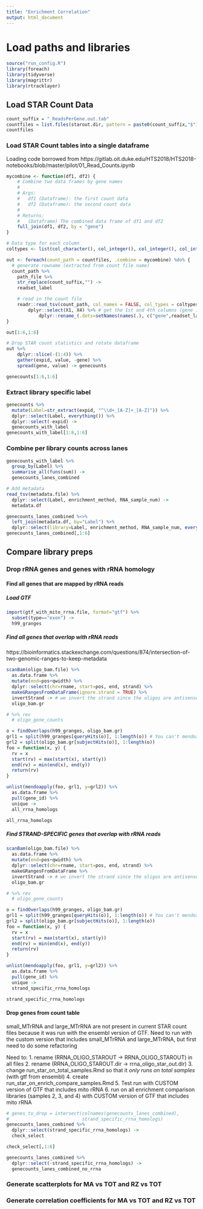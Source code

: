 ```yaml
---
title: "Enrichment Correlation"
output: html_document
---
```


# Load paths and libraries
```r
source("run_config.R")
library(foreach)
library(tidyverse)
library(magrittr)
library(rtracklayer)
```

## Load STAR Count Data
```r
count_suffix = "_ReadsPerGene.out.tab"
countfiles = list.files(starout.dir, pattern = paste0(count_suffix,"$"), full.names = TRUE)
countfiles
```

### Load STAR Count tables into a single dataframe
Loading code borrowed from https://gitlab.oit.duke.edu/HTS2018/HTS2018-notebooks/blob/master/pilot/01_Read_Counts.ipynb
```r
mycombine <- function(df1, df2) {
    # Combine two data frames by gene names
    #
    # Args:
    #   df1 (Dataframe): the first count data
    #   df2 (Dataframe): the second count data
    #
    # Returns:
    #   (Dataframe) The combined data frame of df1 and df2
    full_join(df1, df2, by = "gene")
}

# Data type for each column
coltypes <- list(col_character(), col_integer(), col_integer(), col_integer())

out <- foreach(count_path = countfiles, .combine = mycombine) %do% {
  # generate rowname (extracted from count file name)
  count_path %>%
    path_file %>%
    str_replace(count_suffix,"") ->
    readset_label 

    # read in the count file
    readr::read_tsv(count_path, col_names = FALSE, col_types = coltypes) %>%
        dplyr::select(X1, X4) %>% # get the 1st and 4th columns (gene ids and second strand read counts)
            dplyr::rename_(.dots=setNames(names(.), c("gene",readset_label)))
}

out[1:6,1:6]

# Drop STAR count statistics and rotate dataframe
out %>%
    dplyr::slice(-(1:4)) %>%
    gather(expid, value, -gene) %>% 
    spread(gene, value) -> genecounts

genecounts[1:6,1:6]
```

### Extract library specific label
```r
genecounts %>%
  mutate(Label=str_extract(expid, "^\\d+_[A-Z]+_[A-Z]")) %>%
  dplyr::select(Label, everything()) %>%
  dplyr::select(-expid) ->
  genecounts_with_label
genecounts_with_label[1:8,1:6]
```

### Combine per library counts across lanes
```r
genecounts_with_label %>%
  group_by(Label) %>%
  summarise_all(funs(sum)) ->
  genecounts_lanes_combined

# Add metadata 
read_tsv(metadata.file) %>%
  dplyr::select(Label, enrichment_method, RNA_sample_num) ->
  metadata.df

genecounts_lanes_combined %<>%
  left_join(metadata.df, by="Label") %>%
  dplyr::select(library=Label, enrichment_method, RNA_sample_num, everything())
genecounts_lanes_combined[,1:6]
```

## Compare library preps

### Drop rRNA genes and genes with rRNA homology

#### Find all genes that are mapped by rRNA reads
##### Load GTF
```r
import(gtf_with_mito_rrna.file, format="gtf") %>%
  subset(type=="exon") ->
  h99_granges
```


##### Find all genes that overlap with rRNA reads
https://bioinformatics.stackexchange.com/questions/874/intersection-of-two-genomic-ranges-to-keep-metadata
```r
scanBam(oligo_bam.file) %>%
  as.data.frame %>%
  mutate(end=pos+qwidth) %>%
  dplyr::select(chr=rname, start=pos, end, strand) %>%
  makeGRangesFromDataFrame(ignore.strand = TRUE) %>%
  invertStrand -> # we invert the strand since the oligos are antisense
  oligo_bam.gr

# %>% rev
  # oligo_gene_counts

o = findOverlaps(h99_granges, oligo_bam.gr)
grl1 = split(h99_granges[queryHits(o)], 1:length(o)) # You can't mendoapply on a GRanges object
grl2 = split(oligo_bam.gr[subjectHits(o)], 1:length(o))
foo = function(x, y) {
  rv = x
  start(rv) = max(start(x), start(y))
  end(rv) = min(end(x), end(y))
  return(rv)
}

unlist(mendoapply(foo, grl1, y=grl2)) %>%
  as.data.frame %>%
  pull(gene_id) %>%
  unique ->
  all_rrna_homologs

all_rrna_homologs
```

##### Find STRAND-SPECIFIC genes that overlap with rRNA reads
```r
scanBam(oligo_bam.file) %>%
  as.data.frame %>%
  mutate(end=pos+qwidth) %>%
  dplyr::select(chr=rname, start=pos, end, strand) %>%
  makeGRangesFromDataFrame %>%
  invertStrand -> # we invert the strand since the oligos are antisense
  oligo_bam.gr

# %>% rev
  # oligo_gene_counts

o = findOverlaps(h99_granges, oligo_bam.gr)
grl1 = split(h99_granges[queryHits(o)], 1:length(o)) # You can't mendoapply on a GRanges object
grl2 = split(oligo_bam.gr[subjectHits(o)], 1:length(o))
foo = function(x, y) {
  rv = x
  start(rv) = max(start(x), start(y))
  end(rv) = min(end(x), end(y))
  return(rv)
}

unlist(mendoapply(foo, grl1, y=grl2)) %>%
  as.data.frame %>%
  pull(gene_id) %>%
  unique ->
  strand_specific_rrna_homologs

strand_specific_rrna_homologs
```

#### Drop genes from count table

small_MTrRNA and large_MTrRNA are not present in current STAR count files because it was run with the ensembl version of GTF.  Need to run with the custom version that includes small_MTrRNA and large_MTrRNA, but first need to do some refactoring

Need to:
1. rename (RRNA_OLIGO_STAROUT -> RRNA_OLIGO_STAROUT) in all files
2. rename (RRNA_OLIGO_STAROUT.dir -> rrna_oligo_star_out.dir)
3. change run_star_on_total_samples.Rmd so that it *only runs on total samples* (with gtf from ensembl)
4. create run_star_on_enrich_compare_samples.Rmd
5. Test run with CUSTOM version of GTF that includes mito rRNA
6. run on all enrichment comparison libraries (samples 2, 3, and 4) with CUSTOM version of GTF that includes mito rRNA

```r
# genes_to_drop = intersect(colnames(genecounts_lanes_combined), 
#                           strand_specific_rrna_homologs)
genecounts_lanes_combined %>%
  dplyr::select(strand_specific_rrna_homologs) ->
  check_select

check_select[,1:6]

genecounts_lanes_combined %>%
  dplyr::select(-strand_specific_rrna_homologs) ->
  genecounts_lanes_combined_no_rrna
```


### Generate scatterplots for MA vs TOT and RZ vs TOT 

### Generate correlation coefficients for MA vs TOT and RZ vs TOT

